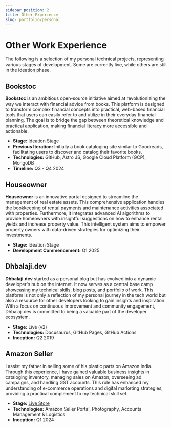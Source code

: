 ```yaml
---
sidebar_position: 2
title: Other Experience
slug: portfolio/personal
---
```


# Other Work Experience

The following is a selection of my personal technical projects, representing various stages of development. Some are currently live, while others are still in the ideation phase.

## Bookstoc

**Bookstoc** is an ambitious open-source initiative aimed at revolutionizing the way we interact with financial advice from books. This platform is designed to transform complex financial concepts into practical, web-based financial tools that users can easily refer to and utilize in their everyday financial planning. The goal is to bridge the gap between theoretical knowledge and practical application, making financial literacy more accessible and actionable.

- **Stage:** Ideation Stage
- **Previous Iteration:** Initially a book cataloging site similar to Goodreads, facilitating users to discover and catalog their favorite books.
- **Technologies:** GitHub, Astro JS, Google Cloud Platform (GCP), MongoDB
- **Timeline:** Q3 - Q4 2024

## Houseowner

**Houseowner** is an innovative portal designed to streamline the management of real estate assets. This comprehensive application handles the bookkeeping of rental payments and maintenance activities associated with properties. Furthermore, it integrates advanced AI algorithms to provide homeowners with insightful suggestions on how to enhance rental yields and increase property value. This intelligent system aims to empower property owners with data-driven strategies for optimizing their investments.

- **Stage:** Ideation Stage
- **Development Commencement:** Q1 2025

## Dhbalaji.dev

**Dhbalaji.dev** started as a personal blog but has evolved into a dynamic developer's hub on the internet. It now serves as a central base camp showcasing my technical skills, blog posts, and portfolio of work. This platform is not only a reflection of my personal journey in the tech world but also a resource for other developers looking to gain insights and inspiration. With a focus on continuous improvement and community engagement, Dhbalaji.dev is committed to being a valuable part of the developer ecosystem.

- **Stage:** Live (v2)
- **Technologies:** Docusaurus, GitHub Pages, GitHub Actions
- **Inception:** Q2 2019

## Amazon Seller

I assist my father in selling some of his plastic parts on Amazon India. Through this experience, I have gained valuable business insights in cataloging inventory, managing sales on Amazon, overseeing ad campaigns, and handling GST accounts. This role has enhanced my understanding of e-commerce operations and digital marketing strategies, providing a practical complement to my technical skill set.

- **Stage:** [Live Store](https://www.amazon.in/Half-Inch-Plug-Collar-Dummy/dp/B0CZX2TLMX/ref=lp_27943762031_1_1?pf_rd_p=9e034799-55e2-4ab2-b0d0-eb42f95b2d05&pf_rd_r=SMNVS9VMPK50P0GDCA3S&sbo=RZvfv%2F%2FHxDF%2BO5021pAnSA%3D%3D&th=1)
- **Technologies:** Amazon Seller Portal, Photography, Accounts Management & Logistics
- **Inception:** Q1 2024

